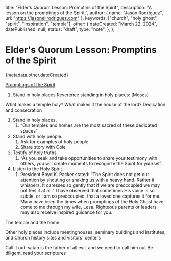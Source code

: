   title: "Elder's Quorum Lesson: Promptins of the Spirit",
  description: "A lesson on the promptings of the Spirit.",
  author: { name: "Jason Rodriguez", url: "https://jasonelirodriguez.com" },
  keywords: ["church", "holy ghost", "spirit", "inspiration", "temple"],
  other: {
    dateCreated: "March 22, 2024",
    datePublished: null,
    status: "draft",
    type: "note",
  },
};

# Elder's Quorum Lesson: Promptins of the Spirit

{metadata.other.dateCreated}

[Promptings of the Spirit](https://www.churchofjesuschrist.org/study/general-conference/2023/10/25stevenson?lang=eng)

1. Stand in holy places
   Reverence standing in holy places: (Moses)

What makes a temple holy?
What makes it the house of the lord?
Dedication and consecration

1. Stand in holy places.
   1. “Our temples and homes are the most sacred of these dedicated spaces”
2. Stand with holy people.
   1. Ask for examples of holy people
   2. Share story with Cole
3. Testify of holy truths.
   1. “As you seek and take opportunities to share your testimony with others, you will create moments to recognize the Spirit for yourself.
4. Listen to the Holy Spirit.
   1. President Boyd K. Packer stated: “The Spirit does not get our attention by shouting or shaking us with a heavy hand. Rather it whispers. It caresses so gently that if we are preoccupied we may not feel it at all.” I have observed that sometimes His voice is so subtle, or I am so preoccupied, that a loved one captures it for me. Many have been the times when promptings of the Holy Ghost have come to me through my wife, Lesa. Righteous parents or leaders may also receive inspired guidance for you.

The temple and the home

Other holy places include meetinghouses, seminary buildings and institutes, and Church history sites and visitors' centers

Call it out: satan is the father of all evil, and we need to call him out
Be diligent, read your scriptures
